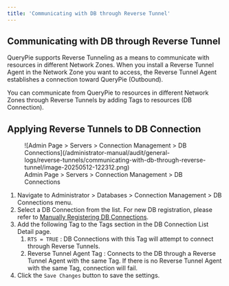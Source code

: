 ```yaml
---
title: 'Communicating with DB through Reverse Tunnel'
---
```


## Communicating with DB through Reverse Tunnel

QueryPie supports Reverse Tunneling as a means to communicate with resources in different Network Zones. When you install a Reverse Tunnel Agent in the Network Zone you want to access, the Reverse Tunnel Agent establishes a connection toward QueryPie (Outbound).

You can communicate from QueryPie to resources in different Network Zones through Reverse Tunnels by adding Tags to resources (DB Connection).

## Applying Reverse Tunnels to DB Connection

<figure data-layout="center" data-align="center">
![Admin Page &gt; Servers &gt; Connection Management &gt; DB Connections](/administrator-manual/audit/general-logs/reverse-tunnels/communicating-with-db-through-reverse-tunnel/image-20250512-122312.png)
<figcaption>
Admin Page &gt; Servers &gt; Connection Management &gt; DB Connections
</figcaption>
</figure>

1. Navigate to Administrator &gt; Databases &gt; Connection Management &gt; DB Connections menu.
2. Select a DB Connection from the list. For new DB registration, please refer to [Manually Registering DB Connections](../../../databases/connection-management/db-connections).
3. Add the following Tag to the Tags section in the DB Connection List Detail page.
    1. `RTS = TRUE` : DB Connections with this Tag will attempt to connect through Reverse Tunnels.
    2. Reverse Tunnel Agent Tag : Connects to the DB through a Reverse Tunnel Agent with the same Tag. If there is no Reverse Tunnel Agent with the same Tag, connection will fail.
4. Click the `Save Changes` button to save the settings.
